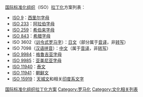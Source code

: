 [[国际标准化组织|国际标准化组织]]（ISO）[[拉丁化|拉丁化]]方案列表：
*[[ISO_9|ISO 9]]：[[西里尔字母|西里尔字母]]
*[[ISO_233|ISO 233]]：[[阿拉伯字母|阿拉伯字母]]
*[[ISO_259|ISO 259]]：[[希伯来字母|希伯来字母]]
*[[ISO_843|ISO 843]]：[[希腊字母|希腊字母]]
*ISO 3602（[[训令式罗马字|训令式罗马字]]）：[[日文|日文]]（部分属于[[音译|音译]]，非[[转写|转写]]）
*ISO 7098（[[汉语拼音|汉语拼音]]）：[[中文|中文]]（属于[[音译|音译]]，非[[转写|转写]]）
*[[ISO_9984|ISO 9984]]：[[格鲁吉亚字母|格鲁吉亚字母]]
*[[ISO_9985|ISO 9985]]：[[亚美尼亚字母|亚美尼亚字母]]
*[[ISO_11940|ISO 11940]]：[[泰语字母|泰文]]
*[[ISO_11941|ISO 11941]]：[[朝鲜文|朝鲜文]]
*[[ISO_15919|ISO 15919]]：[[天城文|天城文]]和相关[[印度系文字|印度系文字]]

{{Romanization}}

[[Category:国际标准化组织拉丁化方案|]]
[[Category:罗马化|Category:罗马化]]
[[Category:文化相关列表|Category:文化相关列表]]